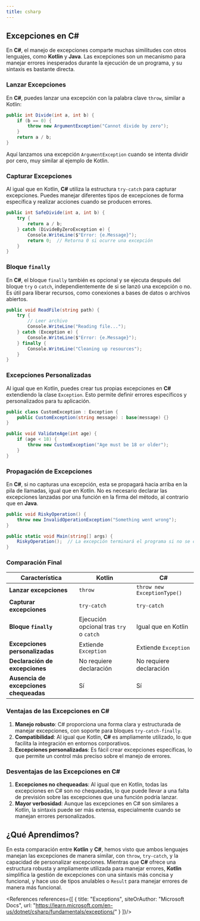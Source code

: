 ```yaml
---
title: csharp
---
```


<ReadingTime/>

## Excepciones en C#

En **C#**, el manejo de excepciones comparte muchas similitudes con otros lenguajes, como **Kotlin** y **Java**. Las excepciones son un mecanismo para manejar errores inesperados durante la ejecución de un programa, y su sintaxis es bastante directa.

### Lanzar Excepciones

En **C#**, puedes lanzar una excepción con la palabra clave `throw`, similar a Kotlin:

```csharp showLineNumbers
public int Divide(int a, int b) {
    if (b == 0) {
        throw new ArgumentException("Cannot divide by zero");
    }
    return a / b;
}
```

Aquí lanzamos una excepción `ArgumentException` cuando se intenta dividir por cero, muy similar al ejemplo de Kotlin.

### Capturar Excepciones

Al igual que en Kotlin, **C#** utiliza la estructura `try-catch` para capturar excepciones. Puedes manejar diferentes tipos de excepciones de forma específica y realizar acciones cuando se producen errores.

```csharp showLineNumbers
public int SafeDivide(int a, int b) {
    try {
        return a / b;
    } catch (DivideByZeroException e) {
        Console.WriteLine($"Error: {e.Message}");
        return 0;  // Retorna 0 si ocurre una excepción
    }
}
```

### Bloque `finally`

En **C#**, el bloque `finally` también es opcional y se ejecuta después del bloque `try` o `catch`, independientemente de si se lanzó una excepción o no. Es útil para liberar recursos, como conexiones a bases de datos o archivos abiertos.

```csharp showLineNumbers
public void ReadFile(string path) {
    try {
        // Leer archivo
        Console.WriteLine("Reading file...");
    } catch (Exception e) {
        Console.WriteLine($"Error: {e.Message}");
    } finally {
        Console.WriteLine("Cleaning up resources");
    }
}
```

### Excepciones Personalizadas

Al igual que en Kotlin, puedes crear tus propias excepciones en **C#** extendiendo la clase `Exception`. Esto permite definir errores específicos y personalizados para tu aplicación.

```csharp showLineNumbers
public class CustomException : Exception {
    public CustomException(string message) : base(message) {}
}

public void ValidateAge(int age) {
    if (age < 18) {
        throw new CustomException("Age must be 18 or older");
    }
}
```

### Propagación de Excepciones

En **C#**, si no capturas una excepción, esta se propagará hacia arriba en la pila de llamadas, igual que en Kotlin. No es necesario declarar las excepciones lanzadas por una función en la firma del método, al contrario que en **Java**.

```csharp showLineNumbers
public void RiskyOperation() {
    throw new InvalidOperationException("Something went wrong");
}

public static void Main(string[] args) {
    RiskyOperation();  // La excepción terminará el programa si no se captura
}
```

### Comparación Final

| Característica                     | Kotlin                                  | C#                                        |
|------------------------------------|-----------------------------------------|-------------------------------------------|
| **Lanzar excepciones**             | `throw`                                 | `throw new ExceptionType()`               |
| **Capturar excepciones**           | `try-catch`                             | `try-catch`                               |
| **Bloque `finally`**               | Ejecución opcional tras `try` o `catch` | Igual que en Kotlin                       |
| **Excepciones personalizadas**     | Extiende `Exception`                    | Extiende `Exception`                      |
| **Declaración de excepciones**     | No requiere declaración                 | No requiere declaración                   |
| **Ausencia de excepciones chequeadas** | Sí                                     | Sí                                        |

### Ventajas de las Excepciones en C#

1. **Manejo robusto**: C# proporciona una forma clara y estructurada de manejar excepciones, con soporte para bloques `try-catch-finally`.
2. **Compatibilidad**: Al igual que Kotlin, **C#** es ampliamente utilizado, lo que facilita la integración en entornos corporativos.
3. **Excepciones personalizadas**: Es fácil crear excepciones específicas, lo que permite un control más preciso sobre el manejo de errores.

### Desventajas de las Excepciones en C#

1. **Excepciones no chequeadas**: Al igual que en Kotlin, todas las excepciones en C# son no chequeadas, lo que puede llevar a una falta de previsión sobre las excepciones que una función podría lanzar.
2. **Mayor verbosidad**: Aunque las excepciones en C# son similares a Kotlin, la sintaxis puede ser más extensa, especialmente cuando se manejan errores personalizados.

## ¿Qué Aprendimos?

En esta comparación entre **Kotlin** y **C#**, hemos visto que ambos lenguajes manejan las excepciones de manera similar, con `throw`, `try-catch`, y la capacidad de personalizar excepciones. Mientras que **C#** ofrece una estructura robusta y ampliamente utilizada para manejar errores, **Kotlin** simplifica la gestión de excepciones con una sintaxis más concisa y funcional, y hace uso de tipos anulables o `Result` para manejar errores de manera más funcional.

<References references={[
    {
        title: "Exceptions",
        siteOrAuthor: "Microsoft Docs",
        url: "https://learn.microsoft.com/en-us/dotnet/csharp/fundamentals/exceptions/"
    }
]}/>